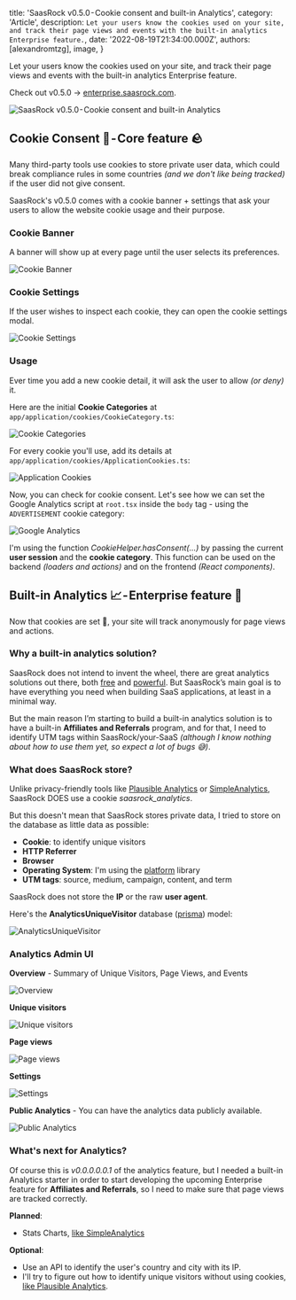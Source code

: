 
  title: 'SaasRock v0.5.0 - Cookie consent and built-in Analytics',
  category: 'Article',
  description: `Let your users know the cookies used on your site, and track their page views and events with the built-in analytics Enterprise feature.`,
  date: '2022-08-19T21:34:00.000Z',
  authors: [alexandromtzg],
  image,
}

Let your users know the cookies used on your site, and track their page views and events with the built-in analytics Enterprise feature.

Check out v0.5.0 → [enterprise.saasrock.com](http://enterprise.saasrock.com).

<img src={image} alt="SaasRock v0.5.0 - Cookie consent and built-in Analytics" />

<!--more-->

## Cookie Consent 🍪 - Core feature 🪨

Many third-party tools use cookies to store private user data, which could break compliance rules in some countries _(and we don't like being tracked)_ if the user did not give consent.

SaasRock's v0.5.0 comes with a cookie banner + settings that ask your users to allow the website cookie usage and their purpose.

### Cookie Banner

A banner will show up at every page until the user selects its preferences.

![Cookie Banner](https://user-images.githubusercontent.com/8606530/185702794-ffca8aa9-11cc-47d9-8c77-52902e224aa0.png)

### Cookie Settings

If the user wishes to inspect each cookie, they can open the cookie settings modal.

![Cookie Settings](https://user-images.githubusercontent.com/8606530/185702743-ede6850b-1258-4c84-b9a3-491e3f944bdc.png)

### Usage

Ever time you add a new cookie detail, it will ask the user to allow _(or deny)_ it.

Here are the initial **Cookie Categories** at `app/application/cookies/CookieCategory.ts`:

![Cookie Categories](https://cdn-images-1.medium.com/max/1600/1*X3oX4AebYpgKyxT2yX6XwA.png)

For every cookie you'll use, add its details at `app/application/cookies/ApplicationCookies.ts`:

![Application Cookies](https://cdn-images-1.medium.com/max/1600/1*93oyQOr4zewrsbm7iFVHAg.png)

Now, you can check for cookie consent. Let's see how we can set the Google Analytics script at `root.tsx` inside the `body` tag - using the `ADVERTISEMENT` cookie category:

![Google Analytics](https://cdn-images-1.medium.com/max/1600/1*3AwWviL85Vh2dSUUrXErBg.png)

I'm using the function _CookieHelper.hasConsent(...)_ by passing the current **user session** and the **cookie category**. This function can be used on the backend _(loaders and actions)_ and on the frontend _(React components)_.

## Built-in Analytics 📈 - Enterprise feature 🚀

Now that cookies are set 🍪, your site will track anonymously for page views and actions.

### Why a built-in analytics solution?

SaasRock does not intend to invent the wheel, there are great analytics solutions out there, both [free](https://simpleanalytics.com/) and [powerful](https://plausible.io/). But SaasRock’s main goal is to have everything you need when building SaaS applications, at least in a minimal way.

But the main reason I’m starting to build a built-in analytics solution is to have a built-in **Affiliates and Referrals** program, and for that, I need to identify UTM tags within SaasRock/your-SaaS _(although I know nothing about how to use them yet, so expect a lot of bugs 😅)_.

### What does SaasRock store?

Unlike privacy-friendly tools like [Plausible Analytics](https://plausible.io/) or [SimpleAnalytics](https://simpleanalytics.com/), SaasRock DOES use a cookie _saasrock_analytics_.

But this doesn't mean that SaasRock stores private data, I tried to store on the database as little data as possible:

- **Cookie**: to identify unique visitors
- **HTTP Referrer**
- **Browser**
- **Operating System**: I'm using the [platform](https://github.com/bestiejs/platform.js) library
- **UTM tags**: source, medium, campaign, content, and term

SaasRock does not store the **IP** or the raw **user agent**.

Here's the **AnalyticsUniqueVisitor** database ([prisma](http://prisma.io/)) model:

![AnalyticsUniqueVisitor](https://cdn-images-1.medium.com/max/1600/1*RJptaI4rMaHP0Z_QtwBZ5g.png)

### Analytics Admin UI

**Overview** - Summary of Unique Visitors, Page Views, and Events

![Overview](https://user-images.githubusercontent.com/8606530/185703088-30099646-143f-4484-a858-9bc4d60d1bfc.png)

**Unique visitors**

![Unique visitors](https://user-images.githubusercontent.com/8606530/185703140-1fe932ab-e895-425c-b0ee-05e345f20b45.png)

**Page views**

![Page views](https://user-images.githubusercontent.com/8606530/185703188-e40df302-3a75-41ea-b7bb-a16b5c3bb714.png)

**Settings**

![Settings](https://user-images.githubusercontent.com/8606530/185703214-993fd021-9a7f-4774-86a9-875a96e499c3.png)

**Public Analytics** - You can have the analytics data publicly available.

![Public Analytics
](https://user-images.githubusercontent.com/8606530/185703243-f3667bb2-aff6-4344-8780-0da1031410e4.png)

### What's next for Analytics?

Of course this is _*v0.0.0.0.0.1*_ of the analytics feature, but I needed a built-in Analytics starter in order to start developing the upcoming Enterprise feature for **Affiliates and Referrals**, so I need to make sure that page views are tracked correctly.

**Planned**:

- Stats Charts, [like SimpleAnalytics](https://simpleanalytics.com/)

**Optional**:

- Use an API to identify the user's country and city with its IP.
- I'll try to figure out how to identify unique visitors without using cookies, [like Plausible Analytics](https://plausible.io/data-policy#how-we-count-unique-users-without-cookies).
